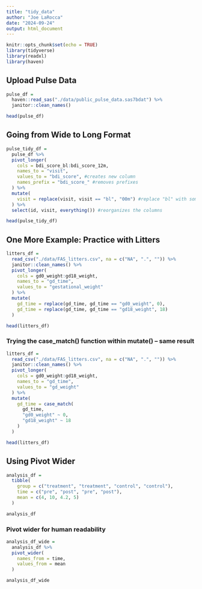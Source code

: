 ```yaml
---
title: "tidy_data"
author: "Joe LaRocca"
date: "2024-09-24"
output: html_document
---
```


```r
knitr::opts_chunk$set(echo = TRUE)
library(tidyverse)
library(readxl)
library(haven)
```

## Upload Pulse Data

```r

pulse_df = 
  haven::read_sas("./data/public_pulse_data.sas7bdat") %>%
  janitor::clean_names()

head(pulse_df)

```

## Going from Wide to Long Format

```r

pulse_tidy_df =
  pulse_df %>%
  pivot_longer(
    cols = bdi_score_bl:bdi_score_12m,
    names_to = "visit",
    values_to = "bdi_score", #creates new column
    names_prefix = "bdi_score_" #removes prefixes
  ) %>%
  mutate(
    visit = replace(visit, visit == "bl", "00m") #replace "bl" with something easier to read
  ) %>%
  select(id, visit, everything()) #reorganizes the columns

head(pulse_tidy_df)

```

## One More Example: Practice with Litters

```r

litters_df =
  read_csv("./data/FAS_litters.csv", na = c("NA", ".", "")) %>%
  janitor::clean_names() %>%
  pivot_longer(
    cols = gd0_weight:gd18_weight,
    names_to = "gd_time",
    values_to = "gestational_weight"
  ) %>% 
  mutate(
    gd_time = replace(gd_time, gd_time == "gd0_weight", 0),
    gd_time = replace(gd_time, gd_time == "gd18_weight", 18)
  )

head(litters_df)

```
### Trying the case_match() function within mutate() -- same result

```r

litters_df =
  read_csv("./data/FAS_litters.csv", na = c("NA", ".", "")) %>%
  janitor::clean_names() %>%
  pivot_longer(
    cols = gd0_weight:gd18_weight,
    names_to = "gd_time",
    values_to = "gd_weight"
  ) %>% 
  mutate(
    gd_time = case_match(
      gd_time,
      "gd0_weight" ~ 0,
      "gd18_weight" ~ 18
    )
  )

head(litters_df)

```
## Using Pivot Wider

```r

analysis_df =
  tibble(
    group = c("treatment", "treatment", "control", "control"),
    time = c("pre", "post", "pre", "post"),
    mean = c(4, 10, 4.2, 5)
  )

analysis_df

```

### Pivot wider for human readability

```r

analysis_df_wide =
  analysis_df %>%
  pivot_wider(
    names_from = time,
    values_from = mean
  )

analysis_df_wide
  

```

